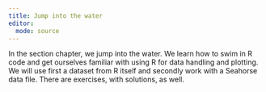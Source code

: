 ```yaml
---
title: Jump into the water
editor: 
  mode: source  
---
```


In the section chapter, we jump into the water. We learn how to swim in R code and get ourselves familiar with using R for data handling and plotting. We will use first a dataset from R itself and secondly work with a Seahorse data file. There are exercises, with solutions, as well.


